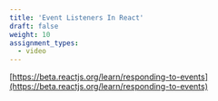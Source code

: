```yaml
---
title: 'Event Listeners In React'
draft: false
weight: 10
assignment_types: 
  - video
---
```


<YouTube videoId="lE31_0cXeAg" />


[https://beta.reactjs.org/learn/responding-to-events](https://beta.reactjs.org/learn/responding-to-events)